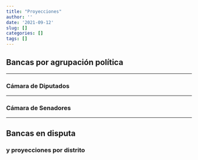 ```yaml
---
title: "Proyecciones"
author: ''
date: '2021-09-12'
slug: []
categories: []
tags: []
---
```


## **Bancas por agrupación política**

------------

### **Cámara de Diputados**

```{=html}
<div class="flourish-embed flourish-parliament" data-src="visualisation/7244617"><script src="https://public.flourish.studio/resources/embed.js"></script></div>
```


------------

### **Cámara de Senadores**


```{=html }

<div class="flourish-embed flourish-parliament" data-src="visualisation/7244757"><script src="https://public.flourish.studio/resources/embed.js"></script></div>
```


-------

## **Bancas en disputa**

### **y proyecciones por distrito **

```{=html }
<div class="flourish-embed flourish-table" data-src="visualisation/7244821" style = "height: 860px; width: 790px; justify-content: center;"><script src="https://public.flourish.studio/resources/embed.js" ></script></div>
```
